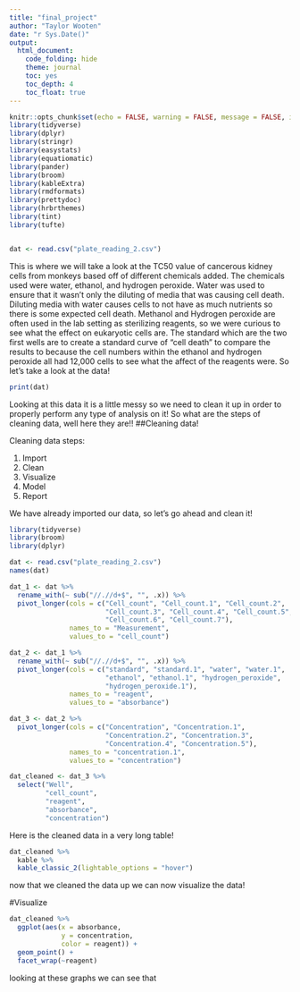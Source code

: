 ```yaml
---
title: "final_project"
author: "Taylor Wooten" 
date: "r Sys.Date()" 
output: 
  html_document:
    code_folding: hide
    theme: journal
    toc: yes
    toc_depth: 4
    toc_float: true
---
```


```r
knitr::opts_chunk$set(echo = FALSE, warning = FALSE, message = FALSE, include = TRUE)
library(tidyverse)
library(dplyr)
library(stringr)
library(easystats)
library(equatiomatic)
library(pander)
library(broom)
library(kableExtra)
library(rmdformats)
library(prettydoc)
library(hrbrthemes)
library(tint)
library(tufte)


dat <- read.csv("plate_reading_2.csv")
```
This is where we will take a look at the TC50 value of cancerous kidney cells from monkeys based off of different chemicals added. 
The chemicals used were water, ethanol, and hydrogen peroxide. 
Water was used to ensure that it wasn't only the diluting of media that was causing cell death. Diluting media with water causes cells to not have as much nutrients so there is some expected cell death. Methanol and Hydrogen peroxide are often used in the lab setting as sterilizing reagents, so we were curious to see what the effect on eukaryotic cells are. The standard which are the two first wells are to create a standard curve of "cell death" to compare the results to because the cell numbers within the ethanol and hydrogen peroxide all had 12,000 cells to see what the affect of the reagents were. 
So let's take a look at the data! 


```r
print(dat)
```



Looking at this data it is a little messy so we need to clean it up in order to properly perform any type of analysis on it! So what are the steps of cleaning data, well here they are!!
##Cleaning data!

Cleaning data steps: 

1. Import 
2. Clean
3. Visualize
4. Model
5. Report 

We have already imported our data, so let's go ahead and clean it!

```r
library(tidyverse)
library(broom)
library(dplyr)

dat <- read.csv("plate_reading_2.csv")
names(dat)

dat_1 <- dat %>% 
  rename_with(~ sub("//.//d+$", "", .x)) %>%
  pivot_longer(cols = c("Cell_count", "Cell_count.1", "Cell_count.2", 
                        "Cell_count.3", "Cell_count.4", "Cell_count.5", 
                        "Cell_count.6", "Cell_count.7"), 
               names_to = "Measurement", 
               values_to = "cell_count")

dat_2 <- dat_1 %>% 
  rename_with(~ sub("//.//d+$", "", .x)) %>%
  pivot_longer(cols = c("standard", "standard.1", "water", "water.1", 
                        "ethanol", "ethanol.1", "hydrogen_peroxide", 
                        "hydrogen_peroxide.1"), 
               names_to = "reagent", 
               values_to = "absorbance")

dat_3 <- dat_2 %>% 
  pivot_longer(cols = c("Concentration", "Concentration.1", 
                        "Concentration.2", "Concentration.3", 
                        "Concentration.4", "Concentration.5"), 
               names_to = "concentration.1", 
               values_to = "concentration")

dat_cleaned <- dat_3 %>% 
  select("Well", 
         "cell_count", 
         "reagent", 
         "absorbance", 
         "concentration")
```





Here is the cleaned data in a very long table! 
```r
dat_cleaned %>% 
  kable %>%
  kable_classic_2(lightable_options = "hover")

```

now that we cleaned the data up we can now visualize the data!

#Visualize 

```r
dat_cleaned %>% 
  ggplot(aes(x = absorbance, 
             y = concentration, 
             color = reagent)) + 
  geom_point() +
  facet_wrap(~reagent)
```


looking at these graphs we can see that 




